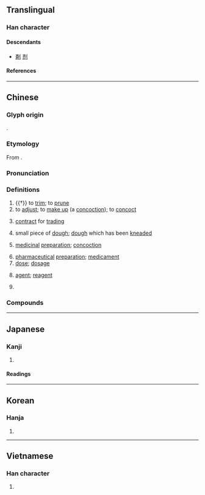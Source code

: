 {{also|剂|剤}}
{{character info}}
==Translingual==
{{Han simplified forms|劑|剤|剂}}

===Han character===
{{Han char|rn=18|rad=刀|as=14|sn=16|four=02200|canj=YXLN|ids=⿰齊刂}}

====Descendants====
* [[剤]] [[剂]]

====References====
{{Han ref|kx=0145.060|dkj=02241|dj=0326.110|hdz=10361.050|uh=5291}}

----

==Chinese==
{{zh-forms|s=剂}}

===Glyph origin===
{{Han etym}}
{{Han compound|齊|刀|alt2=刂|ls=psc|c1=p|c2=s}}.

===Etymology===
From {{och-l|齊|orderly}}.

===Pronunciation===
{{zh-pron
|m=jì
|m-s=
|c=zai1,zai6
|c-t=
|g=
|h=pfs=
|j=
|mb=cì
|md=câ/cā̤
|md_note=câ - noun and classifier; cā̤ - verb
|mn=chē/tw:che/tw:chè
|mn-t=
|w=2ji
|x=
|mc=y
|oc=y
|cat=v,n,cls
}}

===Definitions===
{{zh-hanzi}}

# {{†}} to [[trim]]; to [[prune]]
# to [[adjust]]; to [[make up]] (a [[concoction]]); to [[concoct]]
# {{lb|zh|historical}} [[contract]] for [[trading]]
# small piece of [[dough]]; [[dough]] which has been [[knead]]ed
# {{lb|zh|TCM}} [[medicinal]] [[preparation]]; [[concoction]]
# [[pharmaceutical]] [[preparation]]; [[medicament]]
# [[dose]]; [[dosage]]
# {{lb|zh|chemistry}} [[agent]]; [[reagent]]
# {{zh-classifier|[[dose]]s of [[medicine]]}}

===Compounds===
{{zh-der|方劑學|減充血劑|洗髮劑|下劑|丸劑|乳劑|乾燥劑|健胃劑|催化劑|催吐劑|催眠劑|冷凝劑|凝固劑|利尿劑|劑量|化學戰劑|十劑|合劑|吐劑|含漱劑|吸收劑量|媒染劑|宣劑|強壯劑|強心劑|懸液劑|成色劑|抗凝血劑|抗氧化劑|推進劑|擦劑|收斂劑|散劑|方劑|栓劑|止血劑|殖毛劑|殺菌劑|殺蟲劑|毒劑|氧化劑|沖服劑|泄劑|泡沫劑|注射劑|浸劑|消毒劑|混凝劑|清潔劑|減速劑|湯劑|溶劑|滑劑|漂白劑|潔齒劑|潤滑劑|焊劑|煎劑|熱劑|生物製劑|生髮劑|發汗劑|發煙劑|磺胺劑|祛痰劑|稀釋劑|糊劑|緩和劑|脫水劑|脫皮裹劑|腐蝕劑|膏劑|興奮劑|藥劑|藥劑師|螢光劑|補劑|解毒劑|解熱劑|診斷試劑|試劑|調劑|賦形劑|質劑|通便劑|通劑|還原劑|酏劑|醑劑|針劑|鋁融接劑|鎔劑|鎮定劑|鎮痛劑|鎮靜劑|防腐劑|防臭劑|防蝕劑|除草劑|驅蟲劑|驅風劑|麻醉劑|黏合劑|黏著劑|吐真劑|界面活性劑|表面活性劑}}

----

==Japanese==
{{ja-kanji forms|剤|劑}}

===Kanji===
{{ja-kanji|grade=|rs=刀14|shin=剤}}

# {{rfdef|ja|sort=刀14}}

====Readings====
{{ja-readings
|on=ざい, せい, すい
|kun=かる, けずる
}}

----

==Korean==

===Hanja===
{{ko-hanja|제}}

# {{rfdef|ko|sort=刀14}}

----

==Vietnamese==

===Han character===
{{vi-readings|reading=[[tễ]], [[xẻ]]|rs=刀14}}

# {{rfdef|vi|sort=刀14}}